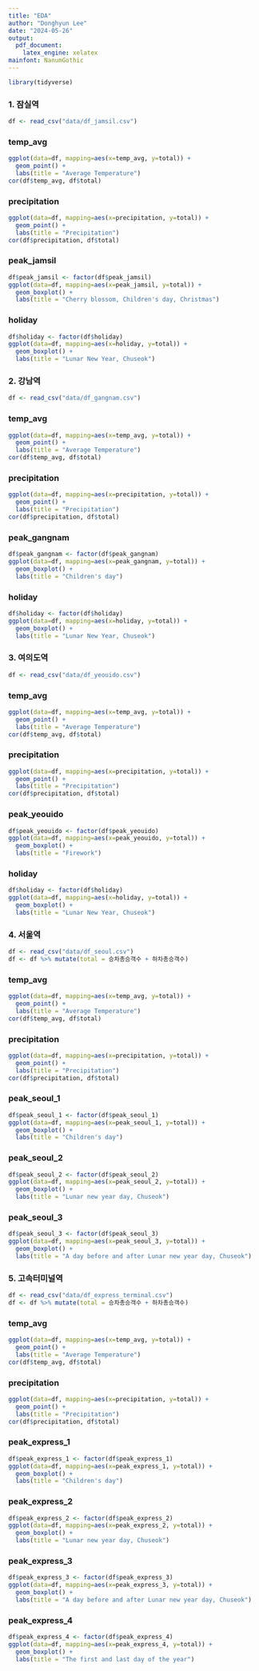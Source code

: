 ```yaml
---
title: "EDA"
author: "Donghyun Lee"
date: "2024-05-26"
output:
  pdf_document:
    latex_engine: xelatex
mainfont: NanumGothic
---
```


```r
library(tidyverse)
```

### 1. 잠실역

```r
df <- read_csv("data/df_jamsil.csv")
```


### temp_avg

```r
ggplot(data=df, mapping=aes(x=temp_avg, y=total)) +
  geom_point() +
  labs(title = "Average Temperature")
cor(df$temp_avg, df$total)
```

\newpage
### precipitation

```r
ggplot(data=df, mapping=aes(x=precipitation, y=total)) +
  geom_point() +
  labs(title = "Precipitation")
cor(df$precipitation, df$total)
```

\newpage
### peak_jamsil

```r
df$peak_jamsil <- factor(df$peak_jamsil)
ggplot(data=df, mapping=aes(x=peak_jamsil, y=total)) +
  geom_boxplot() +
  labs(title = "Cherry blossom, Children's day, Christmas")
```

\newpage
### holiday

```r
df$holiday <- factor(df$holiday)
ggplot(data=df, mapping=aes(x=holiday, y=total)) +
  geom_boxplot() +
  labs(title = "Lunar New Year, Chuseok")
```

\newpage
### 2. 강남역

```r
df <- read_csv("data/df_gangnam.csv")
```


### temp_avg

```r
ggplot(data=df, mapping=aes(x=temp_avg, y=total)) +
  geom_point() +
  labs(title = "Average Temperature")
cor(df$temp_avg, df$total)
```
\newpage
### precipitation

```r
ggplot(data=df, mapping=aes(x=precipitation, y=total)) +
  geom_point() +
  labs(title = "Precipitation")
cor(df$precipitation, df$total)
```
\newpage
### peak_gangnam

```r
df$peak_gangnam <- factor(df$peak_gangnam)
ggplot(data=df, mapping=aes(x=peak_gangnam, y=total)) +
  geom_boxplot() +
  labs(title = "Children's day")
```

\newpage
### holiday

```r
df$holiday <- factor(df$holiday)
ggplot(data=df, mapping=aes(x=holiday, y=total)) +
  geom_boxplot() +
  labs(title = "Lunar New Year, Chuseok")
```

\newpage
### 3. 여의도역

```r
df <- read_csv("data/df_yeouido.csv")
```

### temp_avg

```r
ggplot(data=df, mapping=aes(x=temp_avg, y=total)) +
  geom_point() +
  labs(title = "Average Temperature")
cor(df$temp_avg, df$total)
```
\newpage
### precipitation

```r
ggplot(data=df, mapping=aes(x=precipitation, y=total)) +
  geom_point() +
  labs(title = "Precipitation")
cor(df$precipitation, df$total)
```
\newpage
### peak_yeouido

```r
df$peak_yeouido <- factor(df$peak_yeouido)
ggplot(data=df, mapping=aes(x=peak_yeouido, y=total)) +
  geom_boxplot() +
  labs(title = "Firework")
```

\newpage
### holiday

```r
df$holiday <- factor(df$holiday)
ggplot(data=df, mapping=aes(x=holiday, y=total)) +
  geom_boxplot() +
  labs(title = "Lunar New Year, Chuseok")
```

\newpage
### 4. 서울역

```r
df <- read_csv("data/df_seoul.csv")
df <- df %>% mutate(total = 승차총승객수 + 하차총승객수)
```


### temp_avg

```r
ggplot(data=df, mapping=aes(x=temp_avg, y=total)) +
  geom_point() +
  labs(title = "Average Temperature")
cor(df$temp_avg, df$total)
```
\newpage
### precipitation

```r
ggplot(data=df, mapping=aes(x=precipitation, y=total)) +
  geom_point() +
  labs(title = "Precipitation")
cor(df$precipitation, df$total)
```
\newpage
### peak_seoul_1

```r
df$peak_seoul_1 <- factor(df$peak_seoul_1)
ggplot(data=df, mapping=aes(x=peak_seoul_1, y=total)) +
  geom_boxplot() +
  labs(title = "Children's day")
```

\newpage
### peak_seoul_2

```r
df$peak_seoul_2 <- factor(df$peak_seoul_2)
ggplot(data=df, mapping=aes(x=peak_seoul_2, y=total)) +
  geom_boxplot() +
  labs(title = "Lunar new year day, Chuseok")
```

\newpage
### peak_seoul_3

```r
df$peak_seoul_3 <- factor(df$peak_seoul_3)
ggplot(data=df, mapping=aes(x=peak_seoul_3, y=total)) +
  geom_boxplot() +
  labs(title = "A day before and after Lunar new year day, Chuseok")
```

\newpage
### 5. 고속터미널역

```r
df <- read_csv("data/df_express_terminal.csv")
df <- df %>% mutate(total = 승차총승객수 + 하차총승객수)
```

### temp_avg

```r
ggplot(data=df, mapping=aes(x=temp_avg, y=total)) +
  geom_point() +
  labs(title = "Average Temperature")
cor(df$temp_avg, df$total)
```
\newpage
### precipitation

```r
ggplot(data=df, mapping=aes(x=precipitation, y=total)) +
  geom_point() +
  labs(title = "Precipitation")
cor(df$precipitation, df$total)
```
\newpage
### peak_express_1

```r
df$peak_express_1 <- factor(df$peak_express_1)
ggplot(data=df, mapping=aes(x=peak_express_1, y=total)) +
  geom_boxplot() +
  labs(title = "Children's day")
```
\newpage
### peak_express_2

```r
df$peak_express_2 <- factor(df$peak_express_2)
ggplot(data=df, mapping=aes(x=peak_express_2, y=total)) +
  geom_boxplot() +
  labs(title = "Lunar new year day, Chuseok")
```
\newpage
### peak_express_3

```r
df$peak_express_3 <- factor(df$peak_express_3)
ggplot(data=df, mapping=aes(x=peak_express_3, y=total)) +
  geom_boxplot() +
  labs(title = "A day before and after Lunar new year day, Chuseok")
```
\newpage
### peak_express_4

```r
df$peak_express_4 <- factor(df$peak_express_4)
ggplot(data=df, mapping=aes(x=peak_express_4, y=total)) +
  geom_boxplot() +
  labs(title = "The first and last day of the year")
```